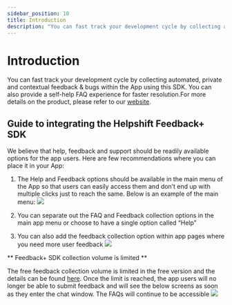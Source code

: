 ```yaml
---
sidebar_position: 10
title: Introduction
description: "You can fast track your development cycle by collecting automated, private and contextual feedback & bugs within the App using this SDK. You can also provide a self-help FAQ experience for faster resolution.For more details on the product, please refer to our [website](https://www.helpshift.com/)."
---
```






# Introduction

<Intro>

You can fast track your development cycle by collecting automated, private and contextual feedback & bugs within the App using this SDK. You can also provide a self-help FAQ experience for faster resolution.For more details on the product, please refer to our [website](https://www.helpshift.com/).


</Intro>


## Guide to integrating the Helpshift Feedback+ SDK

We believe that help, feedback and support should be readily available options for the app users.  Here are few recommendations where you can place it in your App:

1. The Help and Feedback options should be available in the main menu of the App so that users can easily access them and don’t end up with multiple clicks just to reach the same. Below is an example of the main menu:
   <Image src="/static/books/freesdk/rone.png"  width="half" /> 
   
2. You can separate out the FAQ and Feedback collection options in the main app menu or choose to have a single option called “Help”

3. You can also add the feedback collection option within app pages where you need more user feedback
   <Image src="/static/books/freesdk/faqs.png"  width="half" /> 


<Admonition type="danger" title="Important">

** Feedback+ SDK collection volume is limited **

The free feedback collection volume is limited in the free version and the details can be found [here](https://www.helpshift.com/pricing/). Once the limit is reached, the app users will no longer be able to submit feedback and will see the below screens as soon as they enter the chat window. The FAQs will continue to be accessible
<Image src="/static/books/freesdk/faq_error.png"  width="half" /> 


</Admonition>


